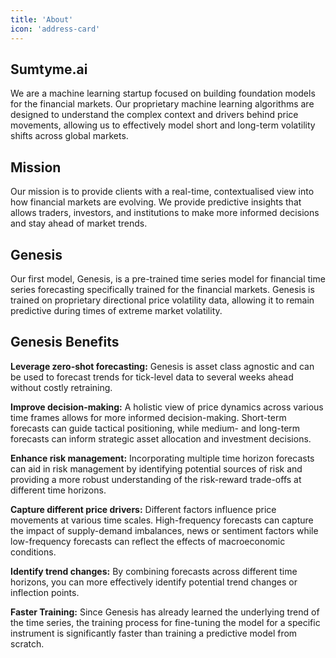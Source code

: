 ---
title: 'About'
icon: 'address-card'
---

## Sumtyme.ai

We are a machine learning startup focused on building foundation models for the financial markets. Our proprietary machine learning algorithms are designed to understand the complex context and drivers behind price movements, allowing us to effectively model short and long-term volatility shifts across global markets. 

## Mission

Our mission is to provide clients with a real-time, contextualised view into how financial markets are evolving. We provide predictive insights that allows traders, investors, and institutions to make more informed decisions and stay ahead of market trends. 

## Genesis

Our first model, Genesis, is a pre-trained time series model for financial time series forecasting specifically trained for the financial markets. Genesis is trained on proprietary directional price volatility data, allowing it to remain predictive during times of extreme market volatility. 

## Genesis Benefits

**Leverage zero-shot forecasting:** Genesis is asset class agnostic and can be used to forecast trends for tick-level data to several weeks ahead without costly retraining.

**Improve decision-making:** A holistic view of price dynamics across various time frames allows for more informed decision-making. Short-term forecasts can guide tactical positioning, while medium- and long-term forecasts can inform strategic asset allocation and investment decisions.

**Enhance risk management:** Incorporating multiple time horizon forecasts can aid in risk management by identifying potential sources of risk and providing a more robust understanding of the risk-reward trade-offs at different time horizons.

**Capture different price drivers:** Different factors influence price movements at various time scales. High-frequency forecasts can capture the impact of supply-demand imbalances, news or sentiment factors while low-frequency forecasts can reflect the effects of macroeconomic conditions. 

**Identify trend changes:** By combining forecasts across different time horizons, you can more effectively identify potential trend changes or inflection points.

**Faster Training:** Since Genesis has already learned the underlying trend of the time series, the training process for fine-tuning the model for a specific instrument is significantly faster than training a predictive model from scratch. 
